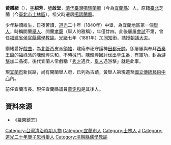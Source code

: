 {{Infobox Hokkien name
| title                =黃纘緒
| hanji                =黃纘緒
| poj                  =N̂g Chàn-sū
| hanlo                =
| tl                   =N̂g Tsàn-sū
| bp                   =
| hokkienipa           =
|
| hanjipen             =啟堂
| pojpen               =Khé-tông
| hanlopen             =
| tlpen                =Khé-tông
| bppen                =
| hokkienipapen        =
|
| hanjicourtesy        =紹芳
| pojcourtesy          =Siāu-hong
| hanlocourtesy        =
| tlcourtesy           =Siāu-hong
| bpcourtesy           =
| hokkienipacourtesy   =
}}
'''黃纘緒'''（{{bd|1817年||1893年||catIdx=H黃}}），[[表字|字]]'''紹芳'''，[[號|號]]'''啟堂'''，[[清代|清代]][[臺灣|臺灣]][[噶瑪蘭廳|噶瑪蘭廳]]（今為[[宜蘭縣|宜蘭縣]]）人，原籍[[臺北|臺北]]芝蘭（今[[臺北市|臺北市]][[士林區|士林區]]）。祖父時遷居[[噶瑪蘭廳|噶瑪蘭廳]]。

少年耕讀維生，日夜苦讀，[[道光|道光]]二十年（1840年）中舉，為宜蘭地區第一個[[舉人|舉人]]，時稱開蘭[[舉人|舉人]]、開蘭[[孝廉|孝廉]]（舉人的雅稱），年僅廿四。此後屢屢[[會試|會試]]不第，曾任[[福建省|福建省]][[侯官縣|侯官縣]][[儒學|儒學]][[教諭|教諭]]。[[光緒|光緒]]七年（1881年）加[[同知|同知]]銜，誥授[[朝議大夫|朝議大夫]]。

纘緒愛好[[戲曲|戲曲]]，為[[北管|北管]]西皮派[[領袖|領袖]]，建庵奉祀守護神[[田都元帥|田都元帥]]，卻屢屢與奉拜[[西秦王爺|西秦王爺]]的福祿派的[[陳輝煌|陳輝煌]]失和，不時[[分類械鬥|械鬥]]。[[陳輝煌|陳輝煌]]因討伐[[出草|出草]][[生番|生番]]，有軍功，封為[[游擊_(官名)|游擊]]加二品銜。後代宜蘭人常戲稱「[[秀才|秀才]]遇兵，[[舉人|舉人]]遇游擊」就是此事。

現[[宜蘭市|宜蘭市]]新民路，尚有開蘭舉人府，已列為古蹟，黃舉人第現遷至[[國立傳統藝術中心|國立傳統藝術中心]]內。

前任宜蘭市長、現任宜蘭縣議員[[黃定和|黃定和]]是其後人。

==資料來源==
*《羅東鎮志》

{{DEFAULTSORT:Huang黃}}
[[Category:台灣清治時期人物|Category:台灣清治時期人物]]
[[Category:宜蘭市人|Category:宜蘭市人]]
[[Category:士林人|Category:士林人]] 
[[Category:黃姓|J]]
[[Category:道光二十年庚子恩科舉人|Category:道光二十年庚子恩科舉人]]
[[Category:清朝縣儒學教諭|Category:清朝縣儒學教諭]]